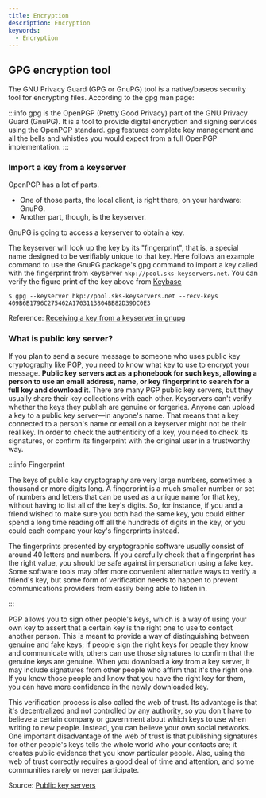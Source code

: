 ```yaml
---
title: Encryption
description: Encryption
keywords:
  - Encryption
---
```


## GPG encryption tool

The GNU Privacy Guard (GPG or GnuPG) tool is a native/baseos security tool for encrypting files. According to the gpg man page:

:::info
gpg is the OpenPGP (Pretty Good Privacy) part of the GNU Privacy Guard (GnuPG). It is a tool to provide digital encryption and signing services using the OpenPGP standard. gpg features complete key management and all the bells and whistles you would expect from a full OpenPGP implementation.
:::

### Import a key from a keyserver

OpenPGP has a lot of parts. 
- One of those parts, the local client, is right there, on your hardware: GnuPG. 
- Another part, though, is the keyserver.

GnuPG is going to access a keyserver to obtain a key.

The keyserver will look up the key by its "fingerprint", that is, a special name designed to be verifiably unique to that key.
Here follows an example command to use the GnuPG package's gpg command to import a key called with the fingerprint from keyserver `hkp://pool.sks-keyservers.net`. You can verify the figure print of the key above from [Keybase](https://keybase.io/)

`$ gpg --keyserver hkp://pool.sks-keyservers.net --recv-keys 409B6B1796C275462A1703113804BB82D39DC0E3`

Reference: [Receiving a key from a keyserver in gnupg](https://superuser.com/questions/931812/receiving-a-key-from-a-keyserver-in-gnupg)

### What is public key server?

If you plan to send a secure message to someone who uses public key cryptography like PGP, you need to know what key to use to encrypt your message. **Public key servers act as a phonebook for such keys, allowing a person to use an email address, name, or key fingerprint to search for a full key and download it**. There are many PGP public key servers, but they usually share their key collections with each other. Keyservers can't verify whether the keys they publish are genuine or forgeries. Anyone can upload a key to a public key server—in anyone's name. That means that a key connected to a person's name or email on a keyserver might not be their real key. In order to check the authenticity of a key, you need to check its signatures, or confirm its fingerprint with the original user in a trustworthy way.

:::info Fingerprint

The keys of public key cryptography are very large numbers, sometimes a thousand or more digits long. A fingerprint is a much smaller number or set of numbers and letters that can be used as a unique name for that key, without having to list all of the key's digits. So, for instance, if you and a friend wished to make sure you both had the same key, you could either spend a long time reading off all the hundreds of digits in the key, or you could each compare your key's fingerprints instead. 

The fingerprints presented by cryptographic software usually consist of around 40 letters and numbers. If you carefully check that a fingerprint has the right value, you should be safe against impersonation using a fake key. Some software tools may offer more convenient alternative ways to verify a friend's key, but some form of verification needs to happen to prevent communications providers from easily being able to listen in. 

:::

PGP allows you to sign other people's keys, which is a way of using your own key to assert that a certain key is the right one to use to contact another person. This is meant to provide a way of distinguishing between genuine and fake keys; if people sign the right keys for people they know and communicate with, others can use those signatures to confirm that the genuine keys are genuine. When you download a key from a key server, it may include signatures from other people who affirm that it's the right one. If you know those people and know that you have the right key for them, you can have more confidence in the newly downloaded key. 

This verification process is also called the web of trust. Its advantage is that it's decentralized and not controlled by any authority, so you don't have to believe a certain company or government about which keys to use when writing to new people. Instead, you can believe your own social networks. One important disadvantage of the web of trust is that publishing signatures for other people's keys tells the whole world who your contacts are; it creates public evidence that you know particular people. Also, using the web of trust correctly requires a good deal of  time and attention, and some communities rarely or never participate.

Source: [Public key servers](https://ssd.eff.org/en/glossary/public-key-servers)
